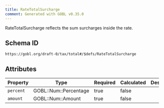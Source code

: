 ```yaml
---
title: RateTotalSurcharge
comment: Generated with GOBL v0.35.0
---
```


RateTotalSurcharge reflects the sum surcharges inside the rate.

## Schema ID

`https://gobl.org/draft-0/tax/total#/$defs/RateTotalSurcharge`

## Attributes

| Property  | Type                  | Required | Calculated | Description |
|-----------|-----------------------|----------|------------|-------------|
| `percent` | GOBL::Num::Percentage | true     | false      |             |
| `amount`  | GOBL::Num::Amount     | true     | false      |             |


